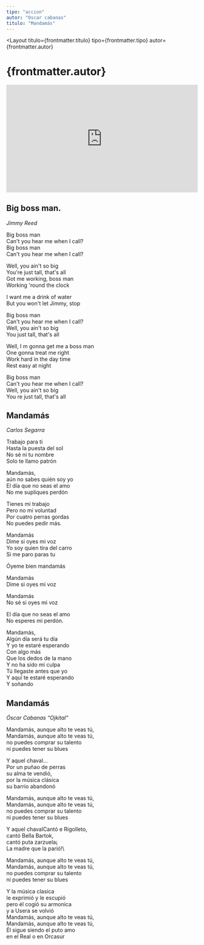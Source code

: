```yaml
---
tipo: "accion"
autor: "Oscar cabanas"
titulo: "Mandamás"
---
```



<Layout
  titulo={frontmatter.titulo}
  tipo={frontmatter.tipo}
  autor={frontmatter.autor}
>

<Prose>
  <h1>{frontmatter.autor}</h1>
</Prose>

<div class="w-full">
  <div style="position:relative;padding-top:56.25%;">
    <iframe
      src="https://iframe.mediadelivery.net/embed/201842/076c5a77-c9e9-4ad8-ada0-be46e9ff8814?autoplay=false&loop=false&muted=false&preload=true&responsive=true"
      loading="lazy"
      style="border:0;position:absolute;top:0;height:100%;width:100%;"
      allow="accelerometer;gyroscope;autoplay;encrypted-media;picture-in-picture;"
      allowfullscreen="true"
    ></iframe>
  </div>
</div>

<Prose> 
  <ImageCaption
    mobileImgUrl={imageElvisDesktop}
    desktopImgUrl={imageElvisDesktop}
    alt="Elvis. Big Boss Man"
    caption="Big Boss Man. <i>Elvis</i>"
    clase="mt-20"
  />

## Big boss man.

_Jimmy Reed_

Big boss man\
Can't you hear me when I call?\
Big boss man\
Can't you hear me when I call?

Well, you ain't so big\
You're just tall, that's all\
Got me working, boss man\
Working 'round the clock

I want me a drink of water\
But you won't let Jimmy, stop

Big boss man\
Can't you hear me when I call?\
Well, you ain't so big\
You just tall, that's all

Well, I m gonna get me a boss man\
One gonna treat me right\
Work hard in the day time\
Rest easy at night

Big boss man\
Can't you hear me when I call?\
Well, you ain't so big\
You re just tall, that's all

## Mandamás

_Carlos Segarra_

Trabajo para ti\
Hasta la puesta del sol\
No sé ni tu nombre\
Solo te llamo patrón

Mandamás,\
aún no sabes quién soy yo\
El día que no seas el amo\
No me supliques perdón

Tienes mi trabajo\
Pero no mi voluntad\
Por cuatro perras gordas\
No puedes pedir más.

Mandamás\
Dime si oyes mi voz\
Yo soy quien tira del carro\
Si me paro paras tu

Óyeme bien mandamás

Mandamás\
Dime si oyes mi voz

Mandamás\
No sé si oyes mi voz

El día que no seas el amo\
No esperes mi perdón.

Mandamás,\
Algún día será tu día\
Y yo te estaré esperando\
Con algo más\
Que los dedos de la mano\
Y no ha sido mi culpa\
Tú llegaste antes que yo\
Y aquí te estaré esperando\
Y soñando

## Mandamás

_Óscar Cabanas “Ojkital”_

Mandamás, aunque alto te veas tú,\
Mandamás, aunque alto te veas tú,\
no puedes comprar su talento\
ni puedes tener su blues

Y aquel chaval...\
Por un puñao de perras\
su alma te vendió,\
por la música clásica\
su barrio abandonó

Mandamás, aunque alto te veas tú,\
Mandamás, aunque alto te veas tú,\
no puedes comprar su talento\
ni puedes tener su blues

Y aquel chavalCantó e Rigolleto,\
cantó Bella Bartok,\
cantó puta zarzuela¡\
La madre que la parió!\

Mandamás, aunque alto te veas tú,\
Mandamás, aunque alto te veas tú,\
no puedes comprar su talento\
ni puedes tener su blues

Y la música clasica\
le exprimió y le escupió\
pero él cogió su armonica\
y a Usera se volvió\
Mandamás, aunque alto te veas tú,\
Mandamás, aunque alto te veas tú,\
Él sigue siendo el puto amo\
en el Real o en Orcasur

  </Prose>
</Layout>
